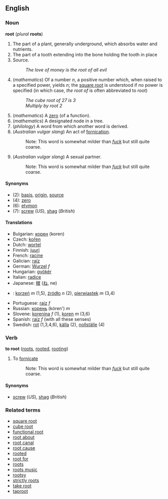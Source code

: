 ==English==
=== Noun ===
'''root''' (''plural'' '''roots''')

# The part of a plant, generally underground, which absorbs water and nutrients.
# The part of a tooth extending into the bone holding the tooth in place
# Source.
#: ''The love of money is the root of all evil''
# (''mathematics'') Of a number ''n'', a positive number which, when raised to a specified power, yields ''n''; the [[square root]] is understood if no power is specified (in which case, ''the root of'' is often abbreviated to ''root'')
#: ''The cube root of 27 is 3''
#: ''Multiply by root 2''
# (''mathematics'') A [[zero]] (of a function).
# (''mathematics'') A designated node in a tree.
# (''philology'') A word from which another word is derived.
# (''Australian vulgar slang'') An act of [[fornication]].
#:Note: This word is somewhat milder than ''[[fuck]]'' but still quite coarse.
# (''Australian vulgar slang'') A sexual partner.
#:Note: This word is somewhat milder than ''[[fuck]]'' but still quite coarse.

====Synonyms====
*(2): [[basis]], [[origin]], [[source]]
*(4): [[zero]]
*(6): [[etymon]]
*(7): [[screw]] (''US''), [[shag]] (''British'')

==== Translations ====
*Bulgarian: [[корен]] (koren)
*Czech: [[kořen]]
*Dutch: [[wortel]]
*Finnish: [[juuri]]
*French: [[racine]]
*Galician: [[raíz]]
*German: [[Wurzel]] ''f''
*Hungarian: [[gyökér]]
*Italian: [[radice]]
*Japanese: [[根]] ([[ね]], ne)
*{{pl}}: [[korzeń]] ''m'' (1,5), [[źródło]] ''n'' (2), [[pierwiastek]] ''m'' (3,4)
*Portuguese: [[raiz]] ''f''
*Russian: [[корень]] (kóren') ''m''
*Slovene: [[korenina]] ''f'' (1), [[koren]] ''m'' (3,6)
*Spanish: [[raíz]] ''f'' (with all these senses)
*Swedish: [[rot]] (1,3,4,6), [[källa]] (2), [[nollställe]] (4)

===Verb===
'''to root''' ([[roots]], [[rooted]], [[rooting]])

# To [[fornicate]]
#:Note: This word is somewhat milder than ''[[fuck]]'' but still quite coarse.

====Synonyms====
*[[screw]] (''US''), [[shag]] (''British'')

=== Related terms ===
*[[square root]]
*[[cube root]]
*[[functional root]]
*[[root about]]
*[[root canal]]
*[[root cause]]
*[[rooted]]
*[[root for]]
*[[roots]]
*[[roots music]]
*[[rootsy]]
*[[strictly roots]]
*[[take root]]
*[[taproot]]